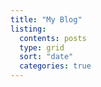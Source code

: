 ```yaml
---
title: "My Blog"
listing: 
  contents: posts
  type: grid
  sort: "date"
  categories: true
---
```

